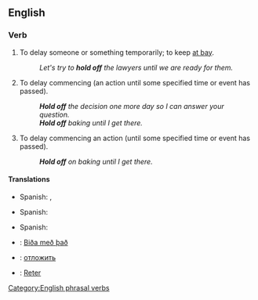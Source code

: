 ==English==

===Verb===
{{en-verb|inf=[[hold]] [[off]]|holds off|holding off|held off}}

# {{idiom|transitive}} To delay someone or something temporarily; to keep [[at bay]].
#: ''Let's try to '''hold off''' the lawyers until we are ready for them.''
#{{idiom|transitive}} To delay commencing (an action until some specified time or event has passed).
#: '''''Hold off''' the decision one more day so I can answer your question.''
#:'''''Hold off''' baking until I get there.''
#{{idiom|intransitive}} To delay commencing an action (until some specified time or event has passed).
#:'''''Hold off''' on baking until I get there.''

====Translations====
{{trans-top|to delay someone or something}}
{{trans-mid}}
* Spanish: {{t+|es|posponer}}, {{t+|es|retrasar}}
{{trans-bottom}}

{{trans-top|to delay commencing}}
{{trans-mid}}
* Spanish: {{t+|es|posponer}}
{{trans-bottom}}

{{trans-top|To delay commencing an action}}
{{trans-mid}}
* Spanish: {{t+|es|posponer}}
{{trans-bottom}}

{{checktrans-top}}
*{{ttbc|Icelandic}}: [[Biða með það]]
*{{ttbc|Russian}}: [[отложить]]
*{{ttbc|Portuguese}}: [[Reter]]

{{checktrans-bottom}}
[[Category:English phrasal verbs]]